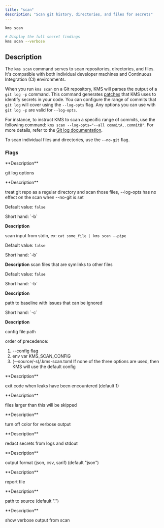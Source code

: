 ```yaml
---
title: "scan"
description: "Scan git history, directories, and files for secrets"
---
```


```bash 
kms scan

# Display the full secret findings
kms scan --verbose
```

## Description
The `kms scan` command serves to scan repositories, directories, and files. It's compatible with both individual developer machines and Continuous Integration (CI) environments.

When you run `kms scan` on a Git repository, KMS will parses the output of a `git log -p` command. This command generates [patches](https://stackoverflow.com/questions/8279602/what-is-a-patch-in-git-version-control) that KMS uses to identify secrets in your code. 
You can configure the range of commits that `git log` will cover using the `--log-opts` flag. 
Any options you can use with `git log -p` are valid for `--log-opts`. 

For instance, to instruct KMS to scan a specific range of commits, use the following command: `kms scan --log-opts="--all commitA..commitB"`. For more details, refer to the [Git log documentation](https://git-scm.com/docs/git-log).

To scan individual files and directories, use the `--no-git` flag. 

### Flags 
<Accordion title="--log-opts">
  **Description**

  git log options
</Accordion>

<Accordion title="--no-git">
  **Description**

  treat git repo as a regular directory and scan those files, --log-opts has no effect on the scan when --no-git is set

  Default value: `false`
</Accordion>

<Accordion title="--pipe">
  Short hand: `-b`

  **Description**

  scan input from stdin, ex: `cat some_file | kms scan --pipe`

  Default value: `false`
</Accordion>

<Accordion title="--follow-symlinks">
  Short hand: `-b`

  **Description**
  scan files that are symlinks to other files

  Default value: `false`
</Accordion>

<Accordion title="--baseline-path">
  Short hand: `-b`

  **Description**

  path to baseline with issues that can be ignored
</Accordion>

<Accordion title="--config">
  Short hand: `-c`

  **Description**

  config file path

  order of precedence:
  1. --config flag
  2. env var KMS_SCAN_CONFIG
  3. (--source/-s)/.kms-scan.toml
  If none of the three options are used, then KMS will use the default config
</Accordion>

<Accordion title="--exit-code">
  **Description**

  exit code when leaks have been encountered (default 1)
</Accordion>

<Accordion title="--max-target-megabytes">
  **Description**

  files larger than this will be skipped
</Accordion>

<Accordion title="--no-color">
  **Description**

  turn off color for verbose output
</Accordion>

<Accordion title="--redact">
  **Description**

  redact secrets from logs and stdout
</Accordion>

<Accordion title="--report-format">
  **Description**

  output format (json, csv, sarif) (default "json")
</Accordion>

<Accordion title="--report-path">
  **Description**

  report file
</Accordion>

<Accordion title="--source">
  **Description**

  path to source (default ".")
</Accordion>

<Accordion title="--verbose">
  **Description**

  show verbose output from scan
</Accordion>
